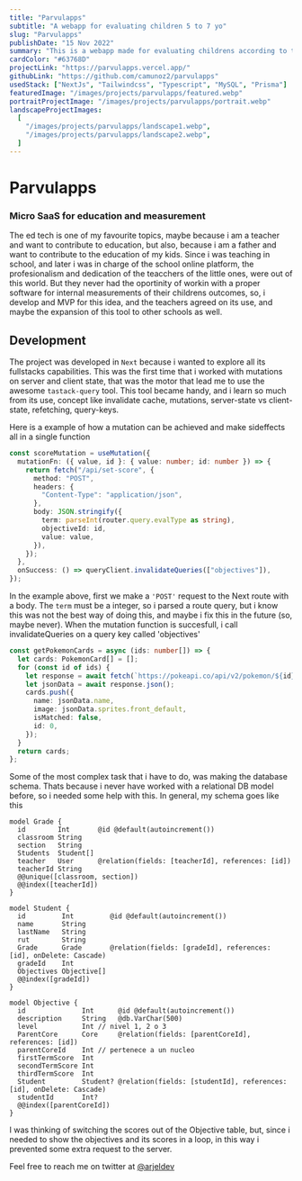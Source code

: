 ```yaml
---
title: "Parvulapps"
subtitle: "A webapp for evaluating children 5 to 7 yo"
slug: "Parvulapps"
publishDate: "15 Nov 2022"
summary: "This is a webapp made for evaluating childrens according to the chilean curriculum, but it can be extensible to other countries as well, because the learning material is almost universal at least in the occidental educational system. "
cardColor: "#63768D"
projectLink: "https://parvulapps.vercel.app/"
githubLink: "https://github.com/camunoz2/parvulapps"
usedStack: ["NextJs", "Tailwindcss", "Typescript", "MySQL", "Prisma"]
featuredImage: "/images/projects/parvulapps/featured.webp"
portraitProjectImage: "/images/projects/parvulapps/portrait.webp"
landscapeProjectImages:
  [
    "/images/projects/parvulapps/landscape1.webp",
    "/images/projects/parvulapps/landscape2.webp",
  ]
---
```


# Parvulapps

### Micro SaaS for education and measurement

The ed tech is one of my favourite topics, maybe because i am a teacher and want to contribute to education, but also, because i am a father and want to contribute to the education of my kids. Since i was teaching in school, and later i was in charge of the school online platform, the profesionalism and dedication of the teacchers of the little ones, were out of this world. But they never had the oportinity of workin with a proper software for internal measurements of their childrens outcomes, so, i develop and MVP for this idea, and the teachers agreed on its use, and maybe the expansion of this tool to other schools as well.

## Development

The project was developed in `Next` because i wanted to explore all its fullstacks capabilities. This was the first time that i worked with mutations on server and client state, that was the motor that lead me to use the awesome `tastack-query` tool. This tool became handy, and i learn so much from its use, concept like invalidate cache, mutations, server-state vs client-state, refetching, query-keys.

Here is a example of how a mutation can be achieved and make sideffects all in a single function

```ts
const scoreMutation = useMutation({
  mutationFn: ({ value, id }: { value: number; id: number }) => {
    return fetch("/api/set-score", {
      method: "POST",
      headers: {
        "Content-Type": "application/json",
      },
      body: JSON.stringify({
        term: parseInt(router.query.evalType as string),
        objectiveId: id,
        value: value,
      }),
    });
  },
  onSuccess: () => queryClient.invalidateQueries(["objectives"]),
});
```

In the example above, first we make a `'POST'` request to the Next route with a body. The `term` must be a integer, so i parsed a route query, but i know this was not the best way of doing this, and maybe i fix this in the future (so, maybe never). When the mutation function is succesfull, i call invalidateQueries on a query key called 'objectives'

```ts
const getPokemonCards = async (ids: number[]) => {
  let cards: PokemonCard[] = [];
  for (const id of ids) {
    let response = await fetch(`https://pokeapi.co/api/v2/pokemon/${id}`);
    let jsonData = await response.json();
    cards.push({
      name: jsonData.name,
      image: jsonData.sprites.front_default,
      isMatched: false,
      id: 0,
    });
  }
  return cards;
};
```

Some of the most complex task that i have to do, was making the database schema. Thats because i never have worked with a relational DB model before, so i needed some help with this. In general, my schema goes like this

```prisma
model Grade {
  id        Int       @id @default(autoincrement())
  classroom String
  section   String
  Students  Student[]
  teacher   User      @relation(fields: [teacherId], references: [id])
  teacherId String
  @@unique([classroom, section])
  @@index([teacherId])
}

model Student {
  id         Int         @id @default(autoincrement())
  name       String
  lastName   String
  rut        String
  Grade      Grade       @relation(fields: [gradeId], references: [id], onDelete: Cascade)
  gradeId    Int
  Objectives Objective[]
  @@index([gradeId])
}

model Objective {
  id              Int      @id @default(autoincrement())
  description     String   @db.VarChar(500)
  level           Int // nivel 1, 2 o 3
  ParentCore      Core     @relation(fields: [parentCoreId], references: [id])
  parentCoreId    Int // pertenece a un nucleo
  firstTermScore  Int
  secondTermScore Int
  thirdTermScore  Int
  Student         Student? @relation(fields: [studentId], references: [id], onDelete: Cascade)
  studentId       Int?
  @@index([parentCoreId])
}

```

I was thinking of switching the scores out of the Objective table, but, since i needed to show the objectives and its scores in a loop, in this way i prevented some extra request to the server.

Feel free to reach me on twitter at [@arjeldev](https://twitter.com/arjeldev)
